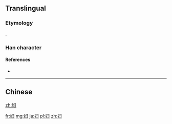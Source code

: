 {{also|婦}}
==Translingual==

===Etymology===
{{Han simp|婦|f=帚|t=彐}}.

===Han character===
{{Han char|rn=38|rad=女|as=03|sn=6|four=|canj=女尸一 (VSM)|ids=⿰[[女]][[彐]]}}

====References====
* {{Han ref|kx=0256.041|hdz=21027.100|uh=5987|ud=22919}}

----

==Chinese==
{{zh-see|婦}}

[[zh:妇]]

[[fr:妇]]
[[mg:妇]]
[[ja:妇]]
[[pl:妇]]
[[zh:妇]]